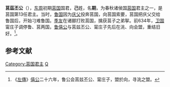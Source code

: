 '''莒茲丕公'''（{{bd|？||？||catIdx=J}}），[[东周|东周]]初期[[莒国|莒国]]国君，'''己'''姓，名'''期'''，为春秋诸侯国[[莒国|莒国]]君主之一，是莒国第13任君主。当时，[[鲁国|鲁国]]因为[[庆父|庆父]]投奔莒国，向莒国索要，莒国把庆父交给鲁国后，开始刁难鲁国。[[季友|季友]]在诸郦打败莒国，擒获莒子之弟挐。前634年，[[卫国|卫国]]甯庄子调停鲁、莒两国，[[鲁僖公|鲁僖公]]与莒兹丕公、甯庄子先后在洮、向会盟，重结旧好。<ref>《[[左傳|左傳]]》[[鲁僖公|僖公]]二十六年，鲁公会莒兹丕公、甯庄子，盟於向，寻洮之盟。</ref>。

{{start box}}
{{s-before|[[莒敖穆公|莒敖穆公]]}}
{{s-title|[[春秋|春秋]][[莒国|莒国]]君主|？}}
{{s-after|[[莒纪公|莒纪公]]}}
{{end box}}

==参考文献==
<div class="references-small">
<references></references>
</div>
{{莒國君主}}
[[Category:莒国君主|Category:莒国君主]]
[[Category:己姓|Q]]